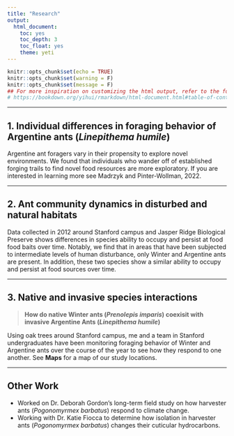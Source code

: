 ```yaml
---
title: "Research"
output:
  html_document:
    toc: yes
    toc_depth: 3
    toc_float: yes
    theme: yeti
---
```


```r
knitr::opts_chunk$set(echo = TRUE)
knitr::opts_chunk$set(warning = F)
knitr::opts_chunk$set(message = F)
## For more inspiration on customizing the html output, refer to the following:
# https://bookdown.org/yihui/rmarkdown/html-document.html#table-of-contents
```


<style>
body {text-align: left}
</style>

___

## 1. Individual differences in foraging behavior of Argentine ants (_Linepithema humile_)

Argentine ant foragers vary in their propensity to explore novel environments. We found that individuals who wander off of established forging trails to find novel food resources are more exploratory. If you are interested in learning more see Madrzyk and Pinter-Wollman, 2022.

___

## 2. Ant community dynamics in disturbed and natural habitats

Data collected in 2012 around Stanford campus and Jasper Ridge Biological Preserve shows differences in species ability to occupy and persist at food food baits over time. Notably, we find that in areas that have been subjected to intermediate levels of human disturbance, only Winter and Argentine ants are present. In addition, these two species show a similar ability to occupy and persist at food sources over time. 

___

## 3. Native and invasive species interactions

> **How do native Winter ants (_Prenolepis imparis_) coexisit with invasive Argentine Ants (_Linepithema humile_)**

Using oak trees around Stanford campus, me and a team in Stanford undergraduates have been monitoring foraging behavior of Winter and Argentine ants over the course of the year to see how they respond to one another. See **Maps** for a map of our study locations.

___

## Other Work

 * Worked on Dr. Deborah Gordon's long-term field study on how harvester ants (_Pogonomyrmex barbatus_) respond to climate change.
 * Working with Dr. Katie Fiocca to determine how isolation in harvester ants (_Pogonomyrmex barbatus_) changes their cuticular hydrocarbons.